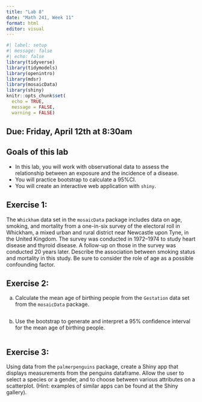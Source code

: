 ```yaml
---
title: "Lab 8"
date: "Math 241, Week 11"
format: html
editor: visual
---
```


```r
#| label: setup
#| message: false
#| echo: false
library(tidyverse)
library(tidymodels)
library(openintro)
library(mdsr)
library(mosaicData)
library(shiny)
knitr::opts_chunk$set(
  echo = TRUE,
  message = FALSE,
  warning = FALSE)
```

## Due: Friday, April 12th at 8:30am

## Goals of this lab

-   In this lab, you will work with observational data to assess the relationship between an exposure and the incidence of a disease.
- You will practice bootstrap to calculate a 95%CI.
- You will create an interactive web application with `shiny`.

## Exercise 1:

The `Whickham` data set in the `mosaicData` package includes data on age, smoking, and mortality from a one-in-six survey of the electoral roll in Whickham, a mixed urban and rural district near Newcastle upon Tyne, in the United Kingdom. The survey was conducted in 1972--1974 to study heart disease and thyroid disease. A follow-up on those in the survey was conducted 20 years later. Describe the association between smoking status and mortality in this study. Be sure to consider the role of age as a possible confounding factor.

## Exercise 2:

a) Calculate the mean age of birthing people from the `Gestation` data set from the `mosaicData` package.

```r
```

b) Use the bootstrap to generate and interpret a 95% confidence interval for the mean age of birthing people.

```r

```

## Exercise 3:

Using data from the `palmerpenguins` package, create a Shiny app that displays measurements from the penguins dataframe. Allow the user to select a species or a gender, and to choose between various attributes on a scatterplot. (Hint: examples of similar apps can be found at the Shiny gallery).

```r

```
